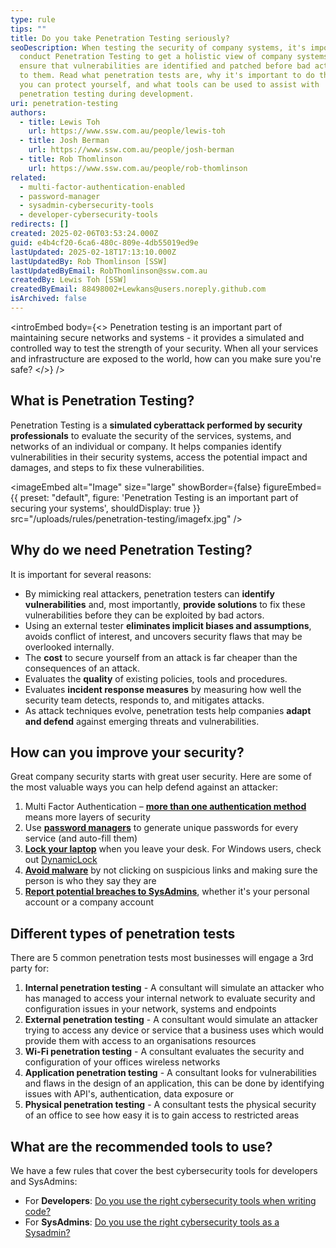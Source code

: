 ```yaml
---
type: rule
tips: ""
title: Do you take Penetration Testing seriously?
seoDescription: When testing the security of company systems, it's important to
  conduct Penetration Testing to get a holistic view of company systems to
  ensure that vulnerabilities are identified and patched before bad actors get
  to them. Read what penetration tests are, why it's important to do them, how
  you can protect yourself, and what tools can be used to assist with
  penetration testing during development.
uri: penetration-testing
authors:
  - title: Lewis Toh
    url: https://www.ssw.com.au/people/lewis-toh
  - title: Josh Berman
    url: https://www.ssw.com.au/people/josh-berman
  - title: Rob Thomlinson
    url: https://www.ssw.com.au/people/rob-thomlinson
related:
  - multi-factor-authentication-enabled
  - password-manager
  - sysadmin-cybersecurity-tools
  - developer-cybersecurity-tools
redirects: []
created: 2025-02-06T03:53:24.000Z
guid: e4b4cf20-6ca6-480c-809e-4db55019ed9e
lastUpdated: 2025-02-18T17:13:10.000Z
lastUpdatedBy: Rob Thomlinson [SSW]
lastUpdatedByEmail: RobThomlinson@ssw.com.au
createdBy: Lewis Toh [SSW]
createdByEmail: 88498002+Lewkans@users.noreply.github.com
isArchived: false
---
```

<introEmbed
  body={<>
Penetration testing is an important part of maintaining secure networks and systems - it provides a simulated and controlled way to test the strength of your security. When all your services and infrastructure are exposed to the world, how can you make sure you're safe?
  </>}
/>
<youtubeEmbed url="https://www.youtube.com/embed/0mPZ0BomyG8" description="Video: Do you take Penetration Testing seriously? | Rob Thomlinson & Oliver Judson | Rules (8 min)" />

## What is Penetration Testing?

Penetration Testing is a **simulated cyberattack performed by security professionals** to evaluate the security of the services, systems, and networks of an individual or company. It helps companies identify vulnerabilities in their security systems, access the potential impact and damages, and steps to fix these vulnerabilities.


<imageEmbed
  alt="Image"
  size="large"
  showBorder={false}
  figureEmbed={{
    preset: "default",
    figure: 'Penetration Testing is an important part of securing your systems',
    shouldDisplay: true
  }}
  src="/uploads/rules/penetration-testing/imagefx.jpg"
/>

## Why do we need Penetration Testing?

It is important for several reasons:

* By mimicking real attackers, penetration testers can **identify vulnerabilities** and, most importantly, **provide solutions** to fix these vulnerabilities before they can be exploited by bad actors.
* Using an external tester **eliminates implicit biases and assumptions**, avoids conflict of interest, and uncovers security flaws that may be overlooked internally.
* The **cost** to secure yourself from an attack is far cheaper than the consequences of an attack.
* Evaluates the **quality** of existing policies, tools and procedures.
* Evaluates **incident response measures** by measuring how well the security team detects, responds to, and mitigates attacks.
* As attack techniques evolve, penetration tests help companies **adapt and defend** against emerging threats and vulnerabilities.

## How can you improve your security?

Great company security starts with great user security. Here are some of the most valuable ways you can help defend against an attacker:

1. Multi Factor Authentication – **[more than one authentication method](https://www.ssw.com.au/rules/multi-factor-authentication-enabled/)** means more layers of security
2. Use **[password managers](https://www.ssw.com.au/rules/password-manager/)** to generate unique passwords for every service (and auto-fill them)
3. **[Lock your laptop](https://www.ssw.com.au/rules/lock-your-computer-when-you-leave/)** when you leave your desk. For Windows users, check out [DynamicLock](https://learn.microsoft.com/en-us/windows/security/identity-protection/hello-for-business/hello-feature-dynamic-lock?WT.mc_id=ES-MVP-33518)
4. **[Avoid malware](https://www.ssw.com.au/rules/understand-the-dangers-of-social-engineering/)** by not clicking on suspicious links and making sure the person is who they say they are
5. **[Report potential breaches to SysAdmins]((https://www.ssw.com.au/rules/security-compromised-password/))**, whether it's your personal account or a company account

## Different types of penetration tests

There are 5 common penetration tests most businesses will engage a 3rd party for:

1. **Internal penetration testing** - A consultant will simulate an attacker who has managed to access your internal network to evaluate security and configuration issues in your network, systems and endpoints
2. **External penetration testing** - A consultant would simulate an attacker trying to access any device or service that a business uses which would provide them with access to an organisations resources
3. **Wi-Fi penetration testing** - A consultant evaluates the security and configuration of your offices wireless networks
4. **Application penetration testing** - A consultant looks for vulnerabilities and flaws in the design of an application, this can be done by identifying issues with API's, authentication, data exposure or
5. **Physical penetration testing** - A consultant tests the physical security of an office to see how easy it is to gain access to restricted areas

## What are the recommended tools to use?

We have a few rules that cover the best cybersecurity tools for developers and SysAdmins:

* For **Developers**: [Do you use the right cybersecurity tools when writing code?](https://www.ssw.com.au/rules/developer-cybersecurity-tools)
* For **SysAdmins**: [Do you use the right cybersecurity tools as a Sysadmin?](https://www.ssw.com.au/rules/sysadmin-cybersecurity-tools)
